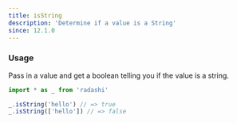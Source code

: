```yaml
---
title: isString
description: 'Determine if a value is a String'
since: 12.1.0
---
```


### Usage

Pass in a value and get a boolean telling you if the value is a string.

```ts twoslash
import * as _ from 'radashi'

_.isString('hello') // => true
_.isString(['hello']) // => false
```

